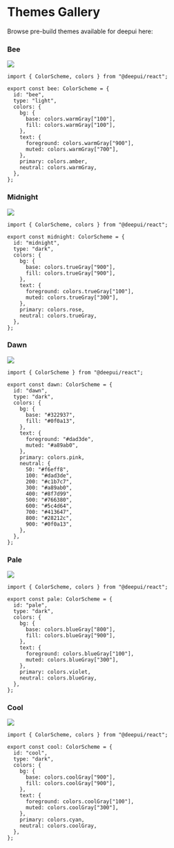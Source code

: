 # Themes Gallery

Browse pre-build themes available for deepui here:


### Bee

![](themes/bee.png)

```tsx
import { ColorScheme, colors } from "@deepui/react";

export const bee: ColorScheme = {
  id: "bee",
  type: "light",
  colors: {
    bg: {
      base: colors.warmGray["100"],
      fill: colors.warmGray["100"],
    },
    text: {
      foreground: colors.warmGray["900"],
      muted: colors.warmGray["700"],
    },
    primary: colors.amber,
    neutral: colors.warmGray,
  },
};
```

### Midnight

![](themes/midnight.png)

```tsx
import { ColorScheme, colors } from "@deepui/react";

export const midnight: ColorScheme = {
  id: "midnight",
  type: "dark",
  colors: {
    bg: {
      base: colors.trueGray["900"],
      fill: colors.trueGray["900"],
    },
    text: {
      foreground: colors.trueGray["100"],
      muted: colors.trueGray["300"],
    },
    primary: colors.rose,
    neutral: colors.trueGray,
  },
};
```

### Dawn

![](themes/dawn.png)

```tsx
import { ColorScheme } from "@deepui/react";

export const dawn: ColorScheme = {
  id: "dawn",
  type: "dark",
  colors: {
    bg: {
      base: "#322937",
      fill: "#0f0a13",
    },
    text: {
      foreground: "#dad3de",
      muted: "#a89ab0",
    },
    primary: colors.pink,
    neutral: {
      50: "#f6eff8",
      100: "#dad3de",
      200: "#c1b7c7",
      300: "#a89ab0",
      400: "#8f7d99",
      500: "#766380",
      600: "#5c4d64",
      700: "#413647",
      800: "#28212c",
      900: "#0f0a13",
    },
  },
};
```

### Pale

![](themes/pale.png)

```tsx
import { ColorScheme, colors } from "@deepui/react";

export const pale: ColorScheme = {
  id: "pale",
  type: "dark",
  colors: {
    bg: {
      base: colors.blueGray["800"],
      fill: colors.blueGray["900"],
    },
    text: {
      foreground: colors.blueGray["100"],
      muted: colors.blueGray["300"],
    },
    primary: colors.violet,
    neutral: colors.blueGray,
  },
};
```

### Cool

![](themes/cool.png)

```tsx
import { ColorScheme, colors } from "@deepui/react";

export const cool: ColorScheme = {
  id: "cool",
  type: "dark",
  colors: {
    bg: {
      base: colors.coolGray["900"],
      fill: colors.coolGray["900"],
    },
    text: {
      foreground: colors.coolGray["100"],
      muted: colors.coolGray["300"],
    },
    primary: colors.cyan,
    neutral: colors.coolGray,
  },
};
```
